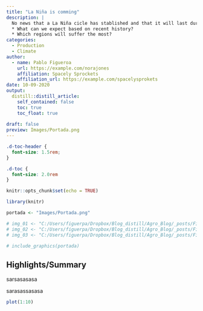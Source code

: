 ```yaml
---
title: "La Niña is comming"
description: |
  No news that a La Niña cicle has stablished and that it will last during the south hemisfere summer. While it´s known that yields tend to be below average, some questions arise: |
  * What can we expect based on recent history?
  * Which regions will suffer the most?
categories:
  - Production
  - Climate
author:
  - name: Pablo Figueroa 
    url: https://example.com/norajones
    affiliation: Spacely Sprockets
    affiliation_url: https://example.com/spacelysprokets
date: 10-09-2020
output:
  distill::distill_article:
    self_contained: false
    toc: true
    toc_float: true
    
draft: false
preview: Images/Portada.png
---
```



<style>
body {
text-align: justify}
</style>


```css
.d-toc-header {
  font-size: 1.5rem;
}

.d-toc {
  font-size: 2.0rem
}
``` 

```r
knitr::opts_chunk$set(echo = TRUE)
```

```r

library(knitr)

```


```r

portada <- "Images/Portada.png"

# img_01 <- "C:/Users/figuerpa/Dropbox/Blog_distill/Agro_Blog/_posts/First_Post/Image_01.png"
# img_02 <- "C:/Users/figuerpa/Dropbox/Blog_distill/Agro_Blog/_posts/First_Post/Image_02.png"
# img_03 <- "C:/Users/figuerpa/Dropbox/Blog_distill/Agro_Blog/_posts/First_Post/Image_03.png"

```

```r
# include_graphics(portada)
```

## Highlights/Summary

sarsasasasa

sarasassasasa


```r


plot(1:10)

```

